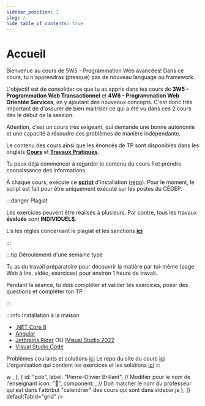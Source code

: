 ```yaml
---
sidebar_position: 1
slug: /
hide_table_of_contents: true
---
```


# Accueil

<Row>

<Column>

Bienvenue au cours de 5W5 - Programmation Web avancées! Dans ce cours, tu n'apprendras (presque) pas de nouveau language ou framework. 

L'objectif est de consolider ce que tu as appris dans tes cours de **3W5 - Programmation Web Transactionnel** et **4W6 - Programmation Web Orientée Services**, en y ajoutant des nouveaux concepts. C'est donc très important de d'assurer de bien maitriser ce qui a été vu dans ces 2 cours dès le début de la session.

Attention, c'est un cours très exigeant, qui demande une bonne autonomie et une capacité à résoudre des problèmes de manière indépendante.

Le contenu des cours ainsi que les énoncés de TP sont disponibles dans les onglets **[Cours](cours/rencontre1.1)** et **[Travaux Pratiques](tps/tp1)**.

Tu peux déjà commencer à regarder le contenu du cours 1 et prendre connaissance des informations.

À chaque cours, exécute ce **[script](https://github.com/departement-info-cem/scripts-mobile/releases/download/Script/ScriptSharp.exe)** d'installation ([repo](https://github.com/departement-info-cem/scripts-mobile)). Pour le moment, le script est fait pour être uniquement exécuté sur les postes du CÉGEP.

</Column>

<Column>

:::danger Plagiat

Les exercices peuvent être réalisés à plusieurs. Par contre, tous les travaux **évalués** sont **INDIVIDUELS**.

Lis les règles concernant le plagiat et les sanctions **[ici](https://info.cegepmontpetit.ca/plagiat)**

:::

:::tip Déroulement d'une semaine type

Tu as du travail préparatoire pour découvrir la matière par toi-même (page Web à lire, vidéo, exercices) pour environ 1 heure de travail.

Pendant la séance, tu dois compléter et valider tes exercices, poser des questions et compléter ton TP.

:::

:::info Installation à la maison

- [.NET Core 8](https://dotnet.microsoft.com/fr-fr/download)
- [Angular](https://angular.dev/installation)
- [Jetbrains Rider](https://www.jetbrains.com/rider/) OU ][Visual Studio 2022](https://visualstudio.microsoft.com/fr/vs/)
- [Visual Studio Code](https://code.visualstudio.com/)

Problèmes courants et solutions [ici](https://info.cegepmontpetit.ca/5W5-Web-Avancee/info/Trucs)
Le repo du site du cours [ici](https://github.com/departement-info-cem/5W5-Web-Avancee)
L'organisation qui contient les exercices et les solutions [ici](https://github.com/CEM-420-5W5)
:::

</Column>

</Row>
w
<DocsViewer
    tabs={[
    {
        id: "grid",
        label: "Cours",
        icon: "📋",
        component: <MainDocsGrid />,
    }, 
    {
        id: "pob",
        label: "Pierre-Olivier Brillant", // Modifier pour le nom de l'enseignant
        icon: "📅",
        component: <MainDocsCalendar professorName="Pierre-Olivier" />, // Doit matcher le nom du professeur qui est dans l'attribut "calendrier" des cours qui sont dans sidebar.js
    },
    ]}
    defaultTabId="grid"
/>
